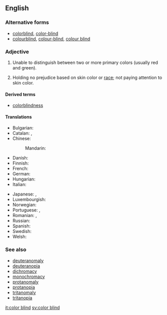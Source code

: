 ==English==

===Alternative forms===
* [[colorblind]], [[color-blind]]
* [[colourblind]], [[colour-blind]], [[colour blind]] {{qualifier|British spelling}}

===Adjective===
{{en-adj|head=[[color]] [[blind]]}}

# {{context|of a|person or animal|lang=en}} Unable to distinguish between two or more primary colors (usually red and green).
# {{context|of a|person or process|lang=en}} Holding no prejudice based on skin color or [[race]]; not paying attention to skin color.

====Derived terms====
* [[colorblindness]]

====Translations====
{{trans-top|unable to distinguish between two or more primary colors}}
* Bulgarian: {{t|bg|далтонист}}
* Catalan: {{t|ca|daltonià}}, {{t|ca|daltònic}}
* Chinese:
*: Mandarin: {{t+|cmn|色盲|tr=sèmáng|sc=Hani}}
* Danish: {{t+|da|farveblind}}
* Finnish: {{t|fi|värisokea}}
* French: {{t+|fr|daltonien}}
* German: {{t+|de|farbenblind}}
* Hungarian: {{t+|hu|színvak}}
* Italian: {{t+|it|daltonico|m}}
{{trans-mid}}
* Japanese: {{t|ja|色覚異常|tr=しきかくいじょうの, shikikaku ijō no|alt=色覚異常の|sc=Jpan}}, {{t|ja|色盲|tr=しきもうの, shikimō no|alt=色盲の|sc=Jpan}}
* Luxembourgish: {{t+|lb|faarweblann}}
* Norwegian: {{t|no|fargeblind}}
* Portuguese: {{t+|pt|daltónico}} {{qualifier|Portugal}}, {{t+|pt|daltônico}} {{qualifier|Brazil}}
* Romanian: {{t+|ro|discromatopsic}}, {{t+|ro|daltonist}}
* Russian: {{qualifier|noun}} {{t+|ru|дальто́ник|m}}
* Spanish: {{t+|es|daltónico}}
* Swedish: {{t+|sv|färgblind}}
* Welsh: {{t-needed|cy}}
{{trans-bottom}}

===See also===
* [[deuteranomaly]]
* [[deuteranopia]]
* [[dichromacy]]
* [[monochromacy]]
* [[protanomaly]]
* [[protanopia]]
* [[tritanomaly]]
* [[tritanopia]]

[[it:color blind]]
[[sv:color blind]]